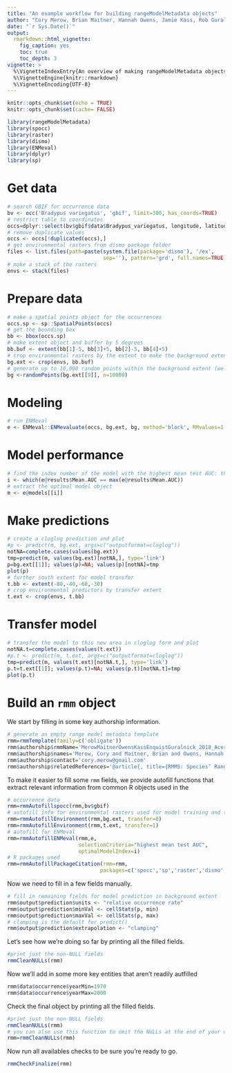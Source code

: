 ```yaml
---
title: "An example workflow for building rangeModelMetadata objects"
author: "Cory Merow, Brian Maitner, Hannah Owens, Jamie Kass, Rob Guralnick"
date: "`r Sys.Date()`"
output: 
  rmarkdown::html_vignette:
    fig_caption: yes
    toc: true
    toc_depth: 3
vignette: >
  %\VignetteIndexEntry{An overview of making rangeModelMetadata objects}
  %\VignetteEngine{knitr::rmarkdown}
  %\VignetteEncoding{UTF-8}
---
```


```r
knitr::opts_chunk$set(echo = TRUE)
knitr::opts_chunk$set(cache= FALSE)

```

```r
library(rangeModelMetadata)
library(spocc)
library(raster)
library(dismo)
library(ENMeval)
library(dplyr)
library(sp)
```

# Get data
```r
# search GBIF for occurrence data
bv <- occ('Bradypus variegatus', 'gbif', limit=300, has_coords=TRUE)
# restrict table to coordinates
occs=dplyr::select(bv$gbif$data$Bradypus_variegatus, longitude, latitude)
# remove duplicate values
occs <- occs[!duplicated(occs),]
# get environmental rasters from dismo package folder
files <- list.files(path=paste(system.file(package='dismo'), '/ex',
                               sep=''), pattern='grd', full.names=TRUE)
# make a stack of the rasters
envs <- stack(files)
```

# Prepare data

```r
# make a spatial points object for the occurrences
occs.sp <- sp::SpatialPoints(occs)
# get the bounding box
bb <- bbox(occs.sp)
# make extent object and buffer by 5 degrees
bb.buf <- extent(bb[1]-5, bb[3]+5, bb[2]-5, bb[4]+5)
# crop environmental rasters by the extent to make the background extent
bg.ext <- crop(envs, bb.buf)
# generate up to 10,000 random points within the background extent (we'll sample from the "biome" raster as it has more holes)
bg <-randomPoints(bg.ext[[9]], n=10000)
```

# Modeling

```r
# run ENMeval
e <- ENMeval::ENMevaluate(occs, bg.ext, bg, method='block', RMvalues=1:3, fc=c('L','LQ'), algorithm='maxnet')
```

# Model performance
```r
# find the index number of the model with the highest mean test AUC: this will be the optimal model
i <- which(e@results$Mean.AUC == max(e@results$Mean.AUC))
# extract the optimal model object
m <- e@models[[i]]
```

# Make predictions
```r
# create a cloglog prediction and plot
#p <- predict(m, bg.ext, args=c("outputformat=cloglog"))
notNA=complete.cases(values(bg.ext))
tmp=predict(m, values(bg.ext)[notNA,], type='link')
p=bg.ext[[1]]; values(p)=NA; values(p)[notNA]=tmp
plot(p)
# further south extent for model transfer
t.bb <- extent(-80,-40,-60,-30)
# crop environmental predictors by transfer extent
t.ext <- crop(envs, t.bb)
```
# Transfer model
```r
# transfer the model to this new area in cloglog form and plot
notNA.t=complete.cases(values(t.ext))
#p.t <- predict(m, t.ext, args=c("outputformat=cloglog"))
tmp=predict(m, values(t.ext)[notNA.t,], type='link')
p.t=t.ext[[1]]; values(p.t)=NA; values(p.t)[notNA.t]=tmp
plot(p.t)
```

# Build an `rmm` object
We start by filling in some key authorship information.
```r
# generate an empty range model metadata template
rmm=rmmTemplate(family=c('obligate')) 
rmm$authorship$rmmName='MerowMaitnerOwensKassEnquistGuralnick_2018_Acer_Maxent_b3'
rmm$authorship$names='Merow, Cory and Maitner, Brian and Owens, Hannah and Kass, Jamie and Enquist, Brian and Guralnick, Rob'
rmm$authorship$contact='cory.merow@gmail.com'
rmm$authorship$relatedReferences='@article{, title={RMMS: Species’ Range Model Metadata Standards },author={Merow, Cory and Maitner, Brian and Owens, Hannah and Kass, Jamie and Enquist, Brian and Guralnick, Rob},journal={Unknown},year={2018}, publisher={Unknown}}'
```
<!-- Would be nice to show how to make this a formal citation class, but i don't knowhow: -->
<!-- ref='@article{, title={RMMS: Species’ Range Model Metadata Standards },author={Merow, Cory and Maitner, Brian and Owens, Hannah and Kass, Jamie and Enquist, Brian and Guralnick, Rob},journal={Unknown},year={2018}, publisher={Unknown}}' -->
<!-- as(ref,'citation') -->


To make it easier to fill some `rmm` fields, we provide autofill functions that extract relevant information from common R objects used in the 

```r
# occurrence data
rmm=rmmAutofillspocc(rmm,bv$gbif) 
# autofill info for environmental rasters used for model training and transfer
rmm=rmmAutofillEnvironment(rmm,bg.ext, transfer=0) 
rmm=rmmAutofillEnvironment(rmm,t.ext, transfer=1)
# autofill for ENMeval
rmm=rmmAutofillENMeval(rmm,e, 
                       selectionCriteria="highest mean test AUC",
                       optimalModelIndex=i) 
# R packages used
rmm=rmmAutofillPackageCitation(rmm=rmm,
                              packages=c('spocc','sp','raster','dismo','ENMeval'))
```  
<!-- sorry to toss this pretty piping but i think its easier for people to step through the code line by line -->
<!-- # rmm <- rmmTemplate() %>% -->
<!-- #   # autofill info for R packages used -->
<!-- #   rmmAutofillPackageCitation(c('spocc','sp','raster','dismo','ENMeval')) %>% -->
<!-- #   rmmAutofillspocc(bv$gbif) %>% -->
<!-- #   # autofill info for environmental rasters used for model training and transfer -->
<!-- #   rmmAutofillEnvironment(bg.ext, transfer=0) %>% -->
<!-- #   rmmAutofillEnvironment(t.ext, transfer=1) %>% -->
<!-- #   # autofill for ENMeval -->
<!-- #   rmmAutofillENMeval(e, selectionCriteria="highest mean test AUC", optimalModelIndex=i) %>% -->
<!-- #   # autofill for model prediction in background extent and transfer extent -->
<!-- #   rmmAutofillPrediction() %>% -->
<!-- #   rmmAutofillPrediction(transfer=1) -->

Now we need to fill in a few fields manually. 

```r
# fill in remaining fields for model prediction in background extent
rmm$output$prediction$units <- "relative occurrence rate"
rmm$output$prediction$minVal <- cellStats(p, min)
rmm$output$prediction$maxVal <- cellStats(p, max)
# clamping is the default for predict()
rmm$output$prediction$extrapolation <- "clamping"
```

Let's see how we're doing so far by printing all the filled fields.
```r
#print just the non-NULL fields
rmmCleanNULLs(rmm)
```

Now we'll add in some more key entities that aren't readily autfilled
```r
rmm$data$occurrence$yearMin=1970
rmm$data$occurrence$yearMax=2000
```


Check the final object by printing all the filled fields.
```r
#print just the non-NULL fields
rmmCleanNULLs(rmm)
# you can also use this function to omit the NULLs at the end of your workflow using, so if you're happy with the above...
rmm=rmmCleanNULLs(rmm)
```

Now run all availables checks to be sure you're ready to go.
```r
rmmCheckFinalize(rmm)
```



